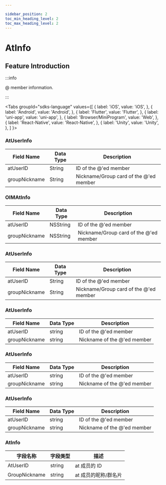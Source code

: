 ```yaml
---

sidebar_position: 2
toc_min_heading_level: 2
toc_max_heading_level: 2
---
```


# AtInfo

## Feature Introduction

:::info

@ member information.

:::

<Tabs
groupId="sdks-language"
values={[
{ label: 'iOS', value: 'iOS', },
{ label: 'Android', value: 'Android', },
{ label: 'Flutter', value: 'Flutter', },
{ label: 'uni-app', value: 'uni-app', },
{ label: 'Browser/MiniProgram', value: 'Web', },
{ label: 'React-Native', value: 'React-Native', },
{ label: 'Unity', value: 'Unity', },
]
}>

<TabItem value="Flutter">

### AtUserInfo

| Field Name     | Data Type | Description                |
| -------------- | --------- | -------------------------- |
| atUserID       | String    | ID of the @'ed member      |
| groupNickname  | String    | Nickname/Group card of the @'ed member |

</TabItem>

<TabItem value="iOS">

### OIMAtInfo

| Field Name     | Data Type | Description                |
| -------------- | --------- | -------------------------- |
| atUserID       | NSString  | ID of the @'ed member      |
| groupNickname  | NSString  | Nickname/Group card of the @'ed member |

</TabItem>

<TabItem value="Android">

### AtUserInfo

| Field Name     | Data Type | Description                |
| -------------- | --------- | -------------------------- |
| atUserID       | String    | ID of the @'ed member      |
| groupNickname  | String    | Nickname/Group card of the @'ed member |

</TabItem>

<TabItem value="Web">

### AtUserInfo

| Field Name     | Data Type | Description      |
| -------------- | --------- | ---------------- |
| atUserID       | string    | ID of the @'ed member |
| groupNickname  | string    | Nickname of the @'ed member |

</TabItem>

<TabItem value="uni-app">

### AtUserInfo

| Field Name     | Data Type | Description      |
| -------------- | --------- | ---------------- |
| atUserID       | string    | ID of the @'ed member |
| groupNickname  | string    | Nickname of the @'ed member |

</TabItem>

<TabItem value="React-Native">

### AtUserInfo

| Field Name     | Data Type | Description      |
| -------------- | --------- | ---------------- |
| atUserID       | string    | ID of the @'ed member |
| groupNickname  | string    | Nickname of the @'ed member |

</TabItem>

<TabItem value="Unity">

### AtInfo

| 字段名称      | 字段类型 | 描述                 |
| ------------- | -------- | -------------------- |
| AtUserID      | string   | at 成员的 ID         |
| GroupNickname | string   | at 成员的昵称/群名片 |

</TabItem>

</Tabs>